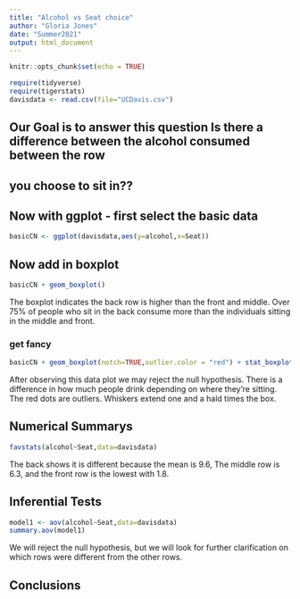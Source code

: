 ```yaml
---
title: "Alcohol vs Seat choice"
author: "Gloria Jones"
date: "Summer2021"
output: html_document
---
```


```r
knitr::opts_chunk$set(echo = TRUE)
```

```r
require(tidyverse)
require(tigerstats)
davisdata <- read.csv(file="UCDavis.csv")
```
## Our Goal is to answer this question Is there a difference between the alcohol consumed between the row
## you choose to sit in??

## Now with ggplot - first select the basic data

```r
basicCN <- ggplot(davisdata,aes(y=alcohol,x=Seat))
```
## Now add in boxplot

```r
basicCN + geom_boxplot()
```

The boxplot indicates the back row is higher than the front and middle.  Over 75% of people who sit in the back consume more than the individuals sitting in the middle and front. 
    
### get fancy  

```r
basicCN + geom_boxplot(notch=TRUE,outlier.color = "red") + stat_boxplot(geom ='errorbar') + labs(title="Fancy notch boxplot \n with 2 lines")
```

After observing this data plot we may reject the null hypothesis. There is a difference in how much people drink depending on where they're sitting. The red dots are outliers. Whiskers extend one and a hald times the box.  
  
## Numerical Summarys 

```r
favstats(alcohol~Seat,data=davisdata)
```
The back shows it is different because the mean is 9.6, The middle row is 6.3, and the front row is the lowest with 1.8.
  
## Inferential Tests

```r
model1 <- aov(alcohol~Seat,data=davisdata)
summary.aov(model1)
```
  
We will reject the null hypothesis, but we will look for further clarification on which rows were different from the other rows.  
  
## Conclusions


